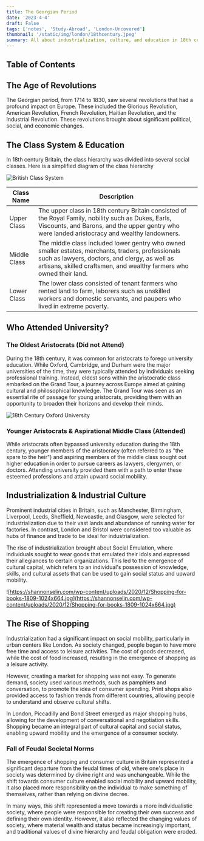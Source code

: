 ```yaml
---
title: The Georgian Period
date: '2023-4-4'
draft: False
tags: ['notes', 'Study-Abroad', 'London-Uncovered']
thumbnail: '/static/img/london/18thcentury.jpeg'
summary: All about industrialization, culture, and education in 18th century London.
---
```


## Table of Contents

<TOCInline toc={props.toc} exclude="Table of Contents" toHeading={5} />

## The Age of Revolutions

The Georgian period, from 1714 to 1830, saw several revolutions that had a profound impact on Europe. These included the Glorious Revolution, American Revolution, French Revolution, Haitian Revolution, and the Industrial Revolution. These revolutions brought about significant political, social, and economic changes.

## The Class System & Education

In 18th century Britain, the class hierarchy was divided into several social classes. Here is a simplified diagram of the class hierarchy

![British Class System](https://www.bl.uk/britishlibrary/~/media/bl/global/dl%20romantics%20and%20victorians/banners/middleclass-crop.jpg)

| Class Name   | Description                                                                                                                                                                                                                 |
| ------------ | --------------------------------------------------------------------------------------------------------------------------------------------------------------------------------------------------------------------------- |
| Upper Class  | The upper class in 18th century Britain consisted of the Royal Family, nobility such as Dukes, Earls, Viscounts, and Barons, and the upper gentry who were landed aristocracy and wealthy landowners.                       |
| Middle Class | The middle class included lower gentry who owned smaller estates, merchants, traders, professionals such as lawyers, doctors, and clergy, as well as artisans, skilled craftsmen, and wealthy farmers who owned their land. |
| Lower Class  | The lower class consisted of tenant farmers who rented land to farm, laborers such as unskilled workers and domestic servants, and paupers who lived in extreme poverty.                                                    |

## Who Attended University?

### The Oldest Aristocrats (Did not Attend)

During the 18th century, it was common for aristocrats to forego university education. While Oxford, Cambridge, and Durham were the major universities of the time, they were typically attended by individuals seeking professional training. Instead, eldest sons within the aristocratic class embarked on the Grand Tour, a journey across Europe aimed at gaining cultural and philosophical knowledge. The Grand Tour was seen as an essential rite of passage for young aristocrats, providing them with an opportunity to broaden their horizons and develop their minds.

![18th Century Oxford University](https://www.historytoday.com/sites/default/files/Doctoring_Ladies_3.jpg)

### Younger Aristocrats & Aspirational Middle Class (Attended)

While aristocrats often bypassed university education during the 18th century, younger members of the aristocracy (often referred to as "the spare to the heir") and aspiring members of the middle class sought out higher education in order to pursue careers as lawyers, clergymen, or doctors. Attending university provided them with a path to enter these esteemed professions and attain upward social mobility.

## Industrialization & Industrial Culture

Prominent industrial cities in Britain, such as Manchester, Birmingham, Liverpool, Leeds, Sheffield, Newcastle, and Glasgow, were selected for industrialization due to their vast lands and abundance of running water for factories. In contrast, London and Bristol were considered too valuable as hubs of finance and trade to be ideal for industrialization.

The rise of industrialization brought about Social Emulation, where individuals sought to wear goods that emulated their idols and expressed their allegiances to certain organizations. This led to the emergence of cultural capital, which refers to an individual's possession of knowledge, skills, and cultural assets that can be used to gain social status and upward mobility.

![https://shannonselin.com/wp-content/uploads/2020/12/Shopping-for-books-1809-1024x664.jpg](https://shannonselin.com/wp-content/uploads/2020/12/Shopping-for-books-1809-1024x664.jpg)

## The Rise of Shopping

Industrialization had a significant impact on social mobility, particularly in urban centers like London. As society changed, people began to have more free time and access to leisure activities. The cost of goods decreased, while the cost of food increased, resulting in the emergence of shopping as a leisure activity.

However, creating a market for shopping was not easy. To generate demand, society used various methods, such as pamphlets and conversation, to promote the idea of consumer spending. Print shops also provided access to fashion trends from different countries, allowing people to understand and observe cultural shifts.

In London, Piccadilly and Bond Street emerged as major shopping hubs, allowing for the development of conversational and negotiation skills. Shopping became an integral part of cultural capital and social status, enabling upward mobility and the emergence of a consumer society.

### Fall of Feudal Societal Norms

The emergence of shopping and consumer culture in Britain represented a significant departure from the feudal times of old, where one's place in society was determined by divine right and was unchangeable. While the shift towards consumer culture enabled social mobility and upward mobility, it also placed more responsibility on the individual to make something of themselves, rather than relying on divine decree.

In many ways, this shift represented a move towards a more individualistic society, where people were responsible for creating their own success and defining their own identity. However, it also reflected the changing values of society, where material wealth and status became increasingly important, and traditional values of divine hierarchy and feudal obligation were eroded.
